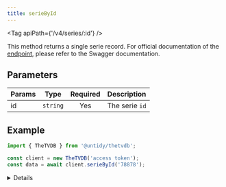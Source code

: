 ```yaml
---
title: serieById
---
```



<Tag apiPath={'/v4/series/:id'} />

This method returns a single serie record. For official documentation of the
[endpoint](https://thetvdb.github.io/v4-api/#/Series/getSeriesBase), please refer to the Swagger
documentation.

## Parameters

| Params | Type     | Required | Description    |
| ------ | -------- | :------: | -------------- |
| id     | `string` |   Yes    | The serie `id` |

## Example

```js {4}
import { TheTVDB } from '@untidy/thetvdb';

const client = new TheTVDB('access token');
const data = await client.serieById('78878');
```

<Details>

```js
{
  status: 'success',
  data: {
    id: 78878,
    name: 'フリクリ',
    slug: 'flcl',
    image: 'https://artworks.thetvdb.com/banners/posters/78878-1.jpg',
    // ...
  },
};
```

</Details>
